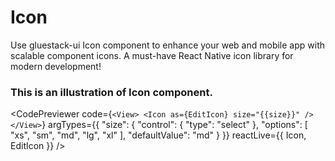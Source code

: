
# Icon
Use gluestack-ui Icon component to enhance your web and mobile app with scalable component icons. A must-have React Native icon library for modern development!
### This is an illustration of Icon component.
<CodePreviewer
  code={`<View>
     <Icon as={EditIcon} size="{{size}}" />
</View>`}
  argTypes={{
  "size": {
    "control": {
      "type": "select"
    },
    "options": [
      "xs",
      "sm",
      "md",
      "lg",
      "xl"
    ],
    "defaultValue": "md"
  }
}}
  reactLive={{ Icon, EditIcon }}
/>